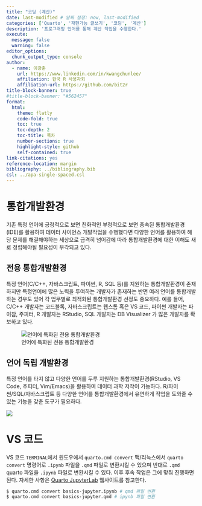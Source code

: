 ```yaml
---
title: "코딩 (계산)"
date: last-modified # 날짜 설정: now, last-modified
categories: ['Quarto', '재현가능 글쓰기', '코딩', '계산']
description: '프로그래밍 언어를 통해 계산 작업을 수행한다.'
execute: 
  message: false
  warning: false
editor_options: 
  chunk_output_type: console
author:
  - name: 이광춘
    url: https://www.linkedin.com/in/kwangchunlee/
    affiliation: 한국 R 사용자회
    affiliation-url: https://github.com/bit2r
title-block-banner: true
#title-block-banner: "#562457"
format:
  html:
    theme: flatly
    code-fold: true
    toc: true
    toc-depth: 2
    toc-title: 목차
    number-sections: true
    highlight-style: github    
    self-contained: true
link-citations: yes
reference-location: margin
bibliography: ../bibliography.bib
csl: ../apa-single-spaced.csl
---
```


# 통합개발환경

기존 특정 언어에 긍정적으로 보면 친화적인 부정적으로 보면 종속된 통합개발환경(IDE)를 활용하여 데이터 사이언스 개발작업을 수행했다면 다양한 언어를 활용하여 해당 문제를 해결해야하는 세상으로 급격히 넘어감에 따라 통합개발환경에 대한 이해도 새로 정립해야될 필요성이 부각되고 있다.


## 전용 통합개발환경

특정 언어(C/C++, 자바스크립트, 파이썬, R, SQL 등)를 지원하는 통합개발환경이 존재하지만 특정언어에 많은 노력을 투여하는 개발자가 존재하는 반면 여러 언어를 통합개발하는 경우도 있어 각 업무별로 최적화된 통합개발환경 선정도 중요하다.
예를 들어, C/C++ 개발자는 코드블록, 자바스크립트는 웹스톰 혹은 VS 코드, 파이썬 개발자는 파이참, 주피터, R 개발자는 RStudio, SQL 개발자는 DB Visualizer 가 많은 개발자를 확보하고 있다.

![언어에 특화된 전용 통합개발환경](../images/ide.png)

## 언어 독립 개발환경

특정 언어를 타지 않고 다양한 언어를 두루 지원하는 통합개발환경(RStudio, VS Code, 주피터, Vim/Emacs)을 활용하여 데이터 과학 저작이 가능하다. R/파이썬/SQL/자바스크립트 등 다양한 언어를 통합개발환경에서 유연하게 작업을 도와줄 수 있는 기능을 갖춘 도구가 필요하다.

![](../fig/mental-model.png)

# VS 코드

VS 코드 `TERMINAL`에서 윈도우에서 `quarto.cmd convert` 맥/리눅스에서 `quarto convert` 명령어로 `.ipynb` 파일을 `.qmd` 파일로 변환시킬 수 있으며 
반대로 `.qmd` quarto 파일을 `.ipynb` 파일로 변환시킬 수 있다. 이후 후속 작업은 그에 맞춰 진행하면 된다.
자세한 사항은 [Quarto JupyterLab](https://quarto.org/docs/tools/jupyter-lab.html) 웹사이트를 참고한다.

````bash
$ quarto.cmd convert basics-jupyter.ipynb # qmd 파일 변환
$ quarto.cmd convert basics-jupyter.qmd # ipynb 파일 변환
````




